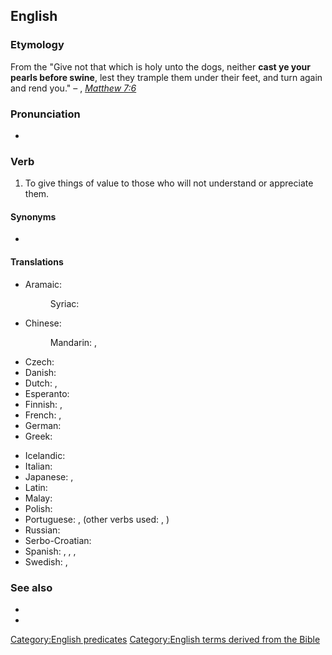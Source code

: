 ==English==
{{wikipedia|pearls before swine}}

===Etymology===
From the {{m|en|Bible}} "Give not that which is holy unto the dogs, neither '''cast ye your pearls before swine''', lest they trample them under their feet, and turn again and rend you." – {{l|en|KJV}}, [[s:Bible_(King_James)/Matthew#7:6|''Matthew 7:6'']]

===Pronunciation===
* {{audio|en-au-cast pearls before swine.ogg|Audio (AU)|lang=en}}

===Verb===
{{en-verb|casts pearls before swine|casting pearls before swine|cast pearls before swine}}

# {{lb|en|idiomatic}} To give things of value to those who will not understand or appreciate them.

====Synonyms====
* {{l|en|preach to deaf ears}}

====Translations====
{{trans-top|cast pearls before swine}}
* Aramaic:
*: Syriac: {{t-check|arc|[[ܬܪܡܐ]] [[ܡܪܓܢܝܬܐ]] [[ܩܕܡ]] [[ܚܙܝܪܐ]]|tr=tarme’ margānyātā’ qdām ħzīre’|sc=Syrc}} <!-- was "[[ܬܪܡܐ]] [[ܡܪܓܢܝܬܐ]] [[ܩܕܡ]] [[ܚܙܝܪܐ]]" - assumed sum-of-parts; if an idiom, remove the wikilinks to the individual words. see [[User:Kephir/gadgets/xte#Translation_fixing]] -->
* Chinese:
*: Mandarin: {{t+|cmn|對牛彈琴|sc=Hani}}, {{t+|cmn|对牛弹琴|tr=duìniútánqín|sc=Hani}} {{qualifier|literally, “to play the lute to cattle”}}
* Czech: {{t+|cs|házet perly sviním}}
* Danish: {{t|da|kaste perler for svin}}
* Dutch: {{t|nl|parels voor de zwijnen}}, {{t|nl|paarlen voor de zwijnen werpen}}
* Esperanto: {{t|eo|ĵeti perlojn antaŭ la porkojn}}
* Finnish: {{t|fi|heittää helmiä sikojen eteen}}, {{t|fi|helmiä sioille}}
* French: {{t+|fr|jeter des perles aux pourceaux}}, {{t|fr|donner de la confiture aux cochons}} {{qualifier|literally, “to give jam to pigs”}}
* German: {{t+|de|Perlen vor die Säue werfen}}
* Greek: {{t|el|μαργαρίτας τοις κυσίν}}
{{trans-mid}}
* Icelandic: {{t|is|kasta perlum fyrir svín}}
* Italian: {{t|it|gettare perle ai porci}}
* Japanese: {{t+|ja|豚に真珠|tr=ぶたにしんじゅ, buta-ni shinju}}, {{t+|ja|猫に小判|tr=ねこにこばん, neko-ni koban}} {{qualifier|literally, “gold coins to cats”}}
* Latin: {{t|la|mittere margaritas ante porcos}}
* Malay: {{t|ms|kera diberi bunga}} {{qualifier|literally, “to give flowers to a monkey”}}
* Polish: {{t+|pl|rzucać perły przed wieprze}}
* Portuguese: {{t+|pt|dar pérolas a porcos}}, {{t+|pt|jogar pérolas aos porcos}} (other verbs used: {{l|pt|atirar}}, {{l|pt|lançar}})
* Russian: {{t+|ru|мета́ть би́сер пе́ред сви́ньями}}
* Serbo-Croatian: {{t|sh|bacati bisere pred svinje}}
* Spanish: {{t|es|echar perlas a los cerdos}}, {{t|es|dar margaritas a los cerdos}} {{qualifier|literally, “to give daisies to pigs”}}, {{t|es|echar margaritas a los cerdos}} {{qualifier|literally, “to throw daisies to pigs”}}, {{t|es|no se hizo la miel para la boca del asno}}
* Swedish: {{t+|sv|kasta pärlor för svin}}, {{t|sv|kasta pärlor för svinen}}
{{trans-bottom}}

===See also===
* {{l|en|caviar to the general}}
* {{l|en|talk over somebody's head}}

[[Category:English predicates]]
[[Category:English terms derived from the Bible]]